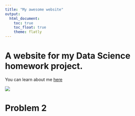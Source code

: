 ```yaml
---
title: "My awesome website"
output: 
  html_document:
    toc: true
    toc_float: true
    theme: flatly
---
```


# A website for my Data Science homework project.

You can learn about me [here](About.html)

![](https://images8.alphacoders.com/104/1040260.jpg)

# Problem 2
```r

```








